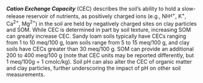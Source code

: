 ***Cation Exchange Capacity*** (CEC) describes the soil's ability to hold a
slow-release reservoir of nutrients, as positively charged ions (e.g., NH^~4~+^,
K^+^, Ca^2+^, Mg^2+^) in the soil are held by negatively charged sites on clay
particles and SOM. While CEC is determined in part by soil texture, increasing
SOM can greatly increase CEC. Sandy loam soils typically have CECs ranging from
1 to 10 meq/100 g, loam soils range from 5 to 15 meq/100 g, and clay soils have
CECs greater than 30 meq/100 g. SOM can provide an additional 200 to 400 meq/100
g (note that CEC units may be reported differently, but 1 meq/100g = 1
cmolc/kg). Soil pH can also alter the CEC of organic matter and clay particles,
further underscoring the impact of pH on other soil measurements.